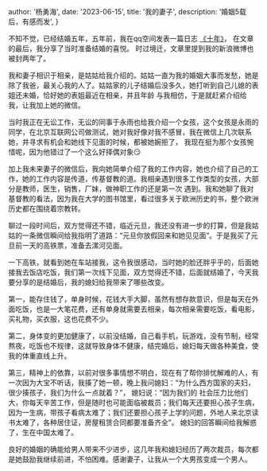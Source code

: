 
  author: '杨勇海',
  date: '2023-06-15',
  title: '我的妻子',
  description:
    '婚姻5载后，有感而发',
}



不知不觉，已经结婚五年，五年前，我在qq空间发表一篇日志 <a href="https://user.qzone.qq.com/596622954/blog/1519383063" target="_blank">《十年》</a>， 在文章的最后，我分享了当时准备结婚的喜悦。
时过境迁，文章里提到我的新浪微博也被封两年了。

我和妻子相识于相亲，是姑姑给我介绍的。姑姑一直为我的婚姻大事而发愁，她是除了我爸，最关心我的人了。姑姑家的儿子结婚后没多久，她打听到自己儿媳的表姐还未婚，恰好她的表姐最近在相亲，并且年龄
与我相仿，于是就赶紧介绍给我，让我加上她的微信。

当时我正在无讼工作，无讼的同事于永雨也给我介绍一个女孩，这个女孩是永雨的同学，在北京互联网公司做测试，她对我好像对我不感冒，我在微信上几次联系她，并寻求有机会和她线下见面的时候，都被她婉拒了，
我现在挺为那个女孩惋惜呢，因为他错过了一个这么好择偶对象😏

加上我未来妻子的微信后，我向她简单介绍了我的工作内容，她也介绍了自己的工作，她的工作内容是传道，传基督教的道。我相亲遇到很多工作类型的女孩，大部分是教师，医生，销售，厂妹，做神职工作的还是第一次
遇到。我和她聊了我对基督教的看法，因为我在大学的图书馆里，看过很多关于欧洲历史的书，整个欧洲历史都在围绕着宗教转。

聊过一段时间后，双方觉得还不错，临近元旦，我还没有进一步的打算，但是我姑姑的一条微信瞬间给我指明了道路：“元旦你放假回来和她见见面”。于是我买了元旦前一天的高铁票，准备去漯河见面。

一下高铁，就看到她在车站接我，这令我很感动，当时她的脸还胖乎乎的，后面她接我去饭店吃饭，我们第一次线下见面，双方觉得还不错，后面就结婚了，今天我要分享的是结婚后，我的媳妇给我带来了哪些改变。

第一，能存住钱了，单身时候，花钱大手大脚，虽然有想存款意识，但是每天在外面吃饭，也是一大笔花费，还有单身就需要去相亲，每次相亲需要吃饭，看电影，买礼物，买衣服，这也花费不少。

第二，身体变的更加健康了，以前没结婚，自己看手机，玩游戏，没有节制，经常熬夜，吃饭也不规律，这就导致身体不健康，结完婚后，媳妇每天做各种美食，使我的体重直线上升。

第三，精神上的依靠，以前对很多事情想不明白，现在有了帮你排忧解难的人，有一次因为大宝不听话，我揍了她一顿，晚上我问媳妇：“为什么西方国家的夫妇，很少揍孩子，我们为什么一点就着？”， 媳妇说：“因为我们的
社会压力比他们大，你每天辛苦工作，但是随时也可能面临被裁员；我们每天还要担心孩子生病，因为一生病，带孩子看病太难了；我们还要担心孩子上学的问题，外地人来北京读书太难了，各种居住证，房屋租赁合同都要准备齐全”。
媳妇的回答瞬间给我解惑了，生在中国太难了。

良好的婚姻的确能给男人带来不少进步，这几年我和媳妇经历了两次裁员，每次都是她鼓励我继续前进，不怕困难。感谢妻子，让我从一个大男孩变成一个男人。

